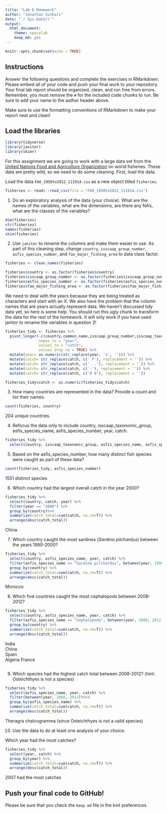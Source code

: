 ```yaml
---
title: "Lab 6 Homework"
author: "Jonathan Sunkari"
date: "`r Sys.Date()`"
output:
  html_document: 
    theme: spacelab
    keep_md: yes
---
```


```r
knitr::opts_chunk$set(echo = TRUE)
```

## Instructions
Answer the following questions and complete the exercises in RMarkdown. Please embed all of your code and push your final work to your repository. Your final lab report should be organized, clean, and run free from errors. Remember, you must remove the `#` for the included code chunks to run. Be sure to add your name to the author header above.  

Make sure to use the formatting conventions of RMarkdown to make your report neat and clean!  

## Load the libraries
```r
library(tidyverse)
library(janitor)
library(skimr)
```

For this assignment we are going to work with a large data set from the [United Nations Food and Agriculture Organization](http://www.fao.org/about/en/) on world fisheries. These data are pretty wild, so we need to do some cleaning. First, load the data.  

Load the data `FAO_1950to2012_111914.csv` as a new object titled `fisheries`.
```r
fisheries <- readr::read_csv(file = "FAO_1950to2012_111914.csv")
```

1. Do an exploratory analysis of the data (your choice). What are the names of the variables, what are the dimensions, are there any NA's, what are the classes of the variables?  
```r
dim(fisheries)
str(fisheries)
names(fisheries)
skim(fisheries)
```

2. Use `janitor` to rename the columns and make them easier to use. As part of this cleaning step, change `country`, `isscaap_group_number`, `asfis_species_number`, and `fao_major_fishing_area` to data class factor. 
```r
fisheries <- clean_names(fisheries)

```

```r
fisheries$country <- as.factor(fisheries$country)
fisheries$isscaap_group_number <- as.factor(fisheries$isscaap_group_number)
fisheries$asfis_species_number <- as.factor(fisheries$asfis_species_number)
fisheries$fao_major_fishing_area <- as.factor(fisheries$fao_major_fishing_area)

```

We need to deal with the years because they are being treated as characters and start with an X. We also have the problem that the column names that are years actually represent data. We haven't discussed tidy data yet, so here is some help. You should run this ugly chunk to transform the data for the rest of the homework. It will only work if you have used janitor to rename the variables in question 2!
```r
fisheries_tidy <- fisheries %>% 
  pivot_longer(-c(country,common_name,isscaap_group_number,isscaap_taxonomic_group,asfis_species_number,asfis_species_name,fao_major_fishing_area,measure),
               names_to = "year",
               values_to = "catch",
               values_drop_na = TRUE) %>% 
  mutate(year= as.numeric(str_replace(year, 'x', ''))) %>% 
  mutate(catch= str_replace(catch, c(' F'), replacement = '')) %>% 
  mutate(catch= str_replace(catch, c('...'), replacement = '')) %>% 
  mutate(catch= str_replace(catch, c('-'), replacement = '')) %>% 
  mutate(catch= str_replace(catch, c('0 0'), replacement = ''))

fisheries_tidy$catch <- as.numeric(fisheries_tidy$catch)
```

3. How many countries are represented in the data? Provide a count and list their names.
```r
count(fisheries, country)
```
204 unique countries. 

4. Refocus the data only to include country, isscaap_taxonomic_group, asfis_species_name, asfis_species_number, year, catch.
```r
fisheries_tidy %>%
  select(country, isscaap_taxonomic_group, asfis_species_name, asfis_species_number, year, catch)
```

5. Based on the asfis_species_number, how many distinct fish species were caught as part of these data?
```r
count(fisheries_tidy, asfis_species_number)
```
1551 distinct species

6. Which country had the largest overall catch in the year 2000?
```r
fisheries_tidy %>%
  select(country, catch, year) %>%
  filter(year == "2000") %>%
  group_by(country)%>%
  summarize(catch_total=sum(catch, na.rm=T)) %>% 
  arrange(desc(catch_total))
```
China

7. Which country caught the most sardines (_Sardina pilchardus_) between the years 1990-2000?
```r
fisheries_tidy %>%
  select(country, asfis_species_name, year, catch) %>%
  filter(asfis_species_name == "Sardina pilchardus", between(year, 1990, 2000))%>%
  group_by(country) %>%
  summarize(catch_total=sum(catch, na.rm=T)) %>% 
  arrange(desc(catch_total))
```
Morocco

8. Which five countries caught the most cephalopods between 2008-2012?
```r
fisheries_tidy %>%
  select(country, asfis_species_name, year, catch) %>%
  filter(asfis_species_name == "Cephalopoda", between(year, 2008, 2012))%>%
  group_by(country) %>%
  summarize(catch_total=sum(catch, na.rm=T)) %>% 
  arrange(desc(catch_total))
```
India			
China			
Spain			
Algeria	
France
```r

```

9. Which species had the highest catch total between 2008-2012? (hint: Osteichthyes is not a species)
```r
fisheries_tidy %>%
  select(asfis_species_name, year, catch) %>%
  filter(between(year, 2008, 2012))%>%
  group_by(asfis_species_name) %>%
  summarize(catch_total=sum(catch, na.rm=T)) %>% 
  arrange(desc(catch_total))
```
Theragra chalcogramma (since Osteichthyes is not a valid species)

10. Use the data to do at least one analysis of your choice.

Which year had the most catches?
```r
fisheries_tidy %>%
  select(year, catch) %>%
  group_by(year) %>%
  summarize(catch_total=sum(catch, na.rm=T)) %>% 
  arrange(desc(catch_total))
```
2007 had the most catches

## Push your final code to GitHub!
Please be sure that you check the `keep md` file in the knit preferences.   